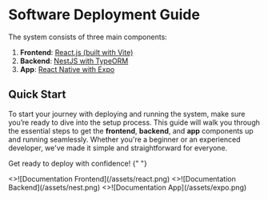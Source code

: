 
# Software Deployment Guide

The system consists of three main components:

1. **Frontend**: [React.js (built with Vite)](frontend-reactjs)
2. **Backend**: [NestJS with TypeORM](backend-nestjs)
3. **App**: [React Native with Expo](app-react-native)

## Quick Start

To start your journey with deploying and running the system, make sure you’re ready to dive into the setup process. This guide will walk you through the essential steps to get the **frontend**, **backend**, and **app** components up and running seamlessly. Whether you're a beginner or an experienced developer, we've made it simple and straightforward for everyone.

Get ready to deploy with confidence!
{" "}

<Cards num={2}>
  <Cards.Card arrow title="Documentation Frontend" href="/en/frontend-reactjs">
    <>![Documentation Frontend](/assets/react.png)</>
  </Cards.Card>
  <Cards.Card arrow title="Documentation Backend" href="/en/backend-nestjs">
    <>![Documentation Backend](/assets/nest.png)</>
  </Cards.Card>
  <Cards.Card arrow title="Documentation App" href="/en/app-react-native">
    <>![Documentation App](/assets/expo.png)</>
  </Cards.Card>
</Cards>
